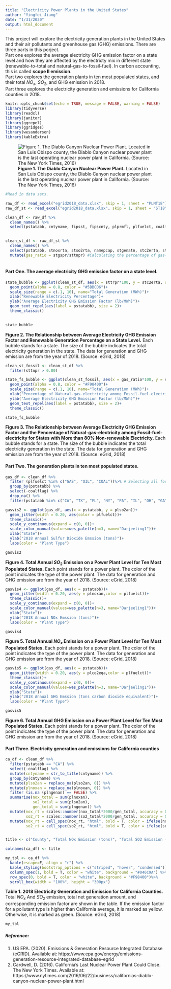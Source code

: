```yaml
---
title: "Electricity Power Plants in the United States"
author: "Yingfei Jiang"
date: "1/31/2020"
output: html_document
---
```


This project will explore the electricity generation plants in the United States and their air pollutants and greenhouse gas (GHG) emissions. There are three parts in this porject.  
Part one explores the average electricity GHG emission factor on a state level and how they are affected by the electricty mix in different state (renewable-to-total and natural-gas-to-fossil-fuel). In carbon accounting, this is called **scope II emission**.  
Part two explores the generation plants in ten most populated states, and their total $NO_x$, $SO_2$, and GHG emission in 2018.  
Part three explores the electricity generation and emissions for California counties in 2018.
```r
knitr::opts_chunk$set(echo = TRUE, message = FALSE, warning = FALSE)
library(tidyverse)
library(readxl)
library(janitor)
library(ggrepel)
library(ggridges)
library(wesanderson)
library(kableExtra)
```

![**Figure 1. The Diablo Canyon Nuclear Power Plant.** Located in San Luis Obispo county, the Diablo Canyon nuclear power plant is the last operating nuclear power plant in California. (Source: The New York Times, 2016)](diablo_canyon.jpg)

```r

#Read in data sets.

raw_df <- read_excel("egrid2018_data.xlsx", skip = 1, sheet = "PLNT18")
raw_df_st <- read_excel("egrid2018_data.xlsx", skip = 1, sheet = "ST18")
```

```r
clean_df <- raw_df %>% 
  clean_names() %>% 
  select(pstatabb, cntyname, fipsst, fipscnty, plprmfl, plfuelct, coalflag, namepcap, plnoxrta, plso2rta, plco2rta, plch4rta, pln2orta, plc2erta, plso2an, plnoxan, plco2eqa, plngenan) #Selecting the cateogries of interest
  
```

```r
clean_st_df <- raw_df_st %>% 
  clean_names() %>% 
  select(pstatabb, stnoxrta, stso2rta, namepcap, stgenatn, stc2erta, sttrpr, stgspr, sttnpr, stngenan) %>% 
  mutate(gas_ratio = stgspr/sttnpr) #Calculating the percentage of gas-generated electricity among all fossil fuel-generated electricity.
  
```

#### **Part One.** The average electricity GHG emission factor on a state level.

```r

state_bubble <- ggplot(clean_st_df, aes(x = sttrpr*100, y = stc2erta, size = stngenan)) +
  geom_point(alpha = 0.8, color = "#5BBCD6")+
  scale_size(range = c(.1, 10), name="Total Generation (MWh)")+
  xlab("Renewable Electricity Percentage")+
  ylab("Average Electricity GHG Emission Factor (lb/MWh)")+
  geom_text_repel(aes(label = pstatabb), size = 2)+
  theme_classic()

  
state_bubble

```
  
**Figure 2. The Relationship between Average Electricity GHG Emission Factor and Renewable Generation Percentage on a State Level.** Each bubble stands for a state. The size of the bubble indicates the total electricity generation in the state. The data for generation and GHG emission are from the year of 2018. (Source: eGrid, 2018)
```r
clean_st_fossil <- clean_st_df %>% 
  filter(sttnpr > 0.80)

state_fs_bubble <- ggplot(clean_st_fossil, aes(x = gas_ratio*100, y = stc2erta, size = stngenan)) +
  geom_point(alpha = 0.8, color = "#F98400")+
  scale_size(range = c(.1, 10), name="Total Generation (MWh)")+
  xlab("Pencentage of Natural-gas-electricity among Fossil-fuel-electricity")+
  ylab("Average Electricity GHG Emission Factor (lb/MWh)")+
  geom_text_repel(aes(label = pstatabb), size = 2)+
  theme_classic()

state_fs_bubble
```
  
**Figure 3. The Relationship between Average Electricity GHG Emission Factor and the Pencentage of Natural-gas-electricity among Fossil-fuel-electricity for States with More than 80% Non-renewable Electricity.** Each bubble stands for a state. The size of the bubble indicates the total electricity generation in the state. The data for generation and GHG emission are from the year of 2018. (Source: eGrid, 2018)  

#### **Part Two.** The generation plants in ten most populated states.
```r
gas_df <- clean_df %>% 
  filter (plfuelct %in% c("GAS", "OIL", "COAL"))%>% # Selecting all fossil fuels
  group_by(pstatabb) %>% 
  select(-coalflag) %>% 
  drop_na() %>% 
  filter(pstatabb %in% c("CA", "TX", "FL", "NY", "PA", "IL", "OH", "GA", "NC", "MI"))# Selecting the top ten populated states

```

```r

gasvis2 <- ggplot(gas_df, aes(x = pstatabb, y = plso2an))+
  geom_jitter(width = 0.20, aes(color = plfuelct))+
  theme_classic()+
  scale_y_continuous(expand = c(0, 0))+
  scale_color_manual(values=wes_palette(n=3, name="Darjeeling1"))+
  xlab("State")+
  ylab("2018 Annual Sulfur Dioxide Emssion (tons)")+
  labs(color = "Plant Type")

gasvis2
```
  
**Figure 4. Total Annual $SO_2$ Emission on a Power Plant Level for Ten Most Populated States.** Each point stands for a power plant. The color of the point indicates the type of the power plant. The data for generation and GHG emission are from the year of 2018. (Source: eGrid, 2018)

```r
gasvis4 <- ggplot(gas_df, aes(x = pstatabb))+
  geom_jitter(width = 0.20, aes(y = plnoxan,color = plfuelct))+
  theme_classic()+
  scale_y_continuous(expand = c(0, 0))+
  scale_color_manual(values=wes_palette(n=3, name="Darjeeling1"))+
  xlab("State")+
  ylab("2018 Annual NOx Emssion (tons)")+
  labs(color = "Plant Type")

gasvis4
```
  
**Figure 5. Total Annual $NO_x$ Emission on a Power Plant Level for Ten Most Populated States.** Each point stands for a power plant. The color of the point indicates the type of the power plant. The data for generation and GHG emission are from the year of 2018. (Source: eGrid, 2018)
```r
gasvis5 <- ggplot(gas_df, aes(x = pstatabb))+
  geom_jitter(width = 0.20, aes(y = plco2eqa,color = plfuelct))+
  theme_classic()+
  scale_y_continuous(expand = c(0, 0))+
  scale_color_manual(values=wes_palette(n=3, name="Darjeeling1"))+
  xlab("State")+
  ylab("2018 Annual GHG Emssion (tons carbon dioxide equivalent)")+
  labs(color = "Plant Type")

gasvis5

```
  
**Figure 6. Total Annual GHG Emission on a Power Plant Level for Ten Most Populated States.** Each point stands for a power plant. The color of the point indicates the type of the power plant. The data for generation and GHG emission are from the year of 2018. (Source: eGrid, 2018)  

#### **Part Three.** Electricity generation and emissions for California counties

```r

ca_df <- clean_df %>% 
  filter(pstatabb == "CA") %>% 
  select(-coalflag) %>% 
  mutate(cntyname = str_to_title(cntyname)) %>% 
  group_by(cntyname) %>% 
  mutate(plso2an = replace_na(plso2an, 0)) %>% 
  mutate(plnoxan = replace_na(plnoxan, 0)) %>% 
  filter (is.na (plngenan) == FALSE) %>% 
  summarise(nox_total = sum(plnoxan),
            so2_total = sum(plso2an),
            gen_total = sum(plngenan)) %>% 
  mutate(nox_rt = scales::number(nox_total*2000/gen_total, accuracy = 0.001),
         so2_rt = scales::number(so2_total*2000/gen_total, accuracy = 0.001)) %>% 
  mutate(nox_rt = cell_spec(nox_rt, "html", bold = T, color = ifelse(nox_rt > 0.377, "#F2AD00", "#00A08A"), background = "#d7eff5"),
         so2_rt = cell_spec(so2_rt, "html", bold = T, color = ifelse(so2_rt > 0.036, "#F2AD00", "#00A08A"), background = "#d7eff5")) 


title <- c("County", "Total NOx Emission (tons)", "Total SO2 Emission (tons)", "Total Net Generation (MWh)", "NOx Emission Rate (lb/MWh)", "SO2 Emission Rate(lb/MWh)")

colnames(ca_df) <- title

```

```r
my_tbl <- ca_df %>% 
  kable(escape=F, align = "r") %>% 
  kable_styling(bootstrap_options = c("striped", "hover", "condensed")) %>% 
  column_spec(1, bold = T, color = "white", background = "#046C9A") %>% 
  row_spec(0, bold = T, color = "white", background = "#F98400")%>%
  scroll_box(width = "100%", height = "300px")
```
**Table 1. 2018 Electricity Generation and Emission for California Counties.** Total $NO_x$ And $SO_2$ emission, total net generation amount, and corresponding emission factor are shown in the table. If the emission factor for a pollutant type is higher than California average, it is marked as yellow. Otherwise, it is marked as green. (Source: eGrid, 2018)
```r
my_tbl
```

##### Reference:  
1. US EPA. (2020). Emissions & Generation Resource Integrated Database (eGRID). Available at: https://www.epa.gov/energy/emissions-generation-resource-integrated-database-egrid
2. Cardwell, D. (2016). California’s Last Nuclear Power Plant Could Close. The New York Times. Available at: https://www.nytimes.com/2016/06/22/business/californias-diablo-canyon-nuclear-power-plant.html